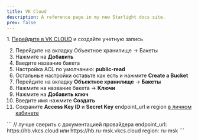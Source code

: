 ```yaml
---
title: VK Cloud
description: A reference page in my new Starlight docs site.
prev: false
---
```




<Steps>
1. <a href="https://mcs.mail.ru/" target="blank">Перейдите в VK CLOUD</a> и создайте учетную запись

2. Перейдите на вкладку Объектное хранилище -> Бакеты
3. Нажмите на **Добавить**
4. Введите название бакета
5. Настройка ACL по умолчанию: **public-read**
6. Остальные настройки оставьте как есть и нажмите **Create a Bucket**
7. Перейдите на вкладку **Объектное хранилище** -> **Бакеты**
8. Нажмите на название бакета -> **Ключи**
9. Нажмите на **Добавить ключ**
10. Введите имя нажмите **Создать**
11. Сохраните **Access Key ID** и **Secret Key** endpoint_url и region [в личном кабинете](https://admin.defaultuploader.com)
</Steps>
<Aside title="File endpoint и Region">
  ```
  // лучше сверить с документацией провайдера
  endpoint_url: https://hb.vkcs.cloud или https://hb.ru-msk.vkcs.cloud
  region: ru-msk
  ```
</Aside>


